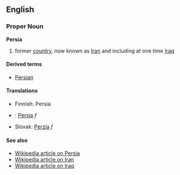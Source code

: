 ==English==
===Proper Noun===
'''Persia'''

#former [[country]], now known as [[Iran]] and including at one time [[Iraq]]

==== Derived terms====
*[[Persian]]

==== Translations ====
*Finnish: Persia
*{{pl}}: [[Persja]] ''f''
*Slovak: [[Perzia]] ''f''

====See also====
*[[w:Persia|Wikipedia article on Persia]]
*[[w:Iran|Wikipedia article on Iran]]
*[[w:Iraq|Wikipedia article on Iraq]]